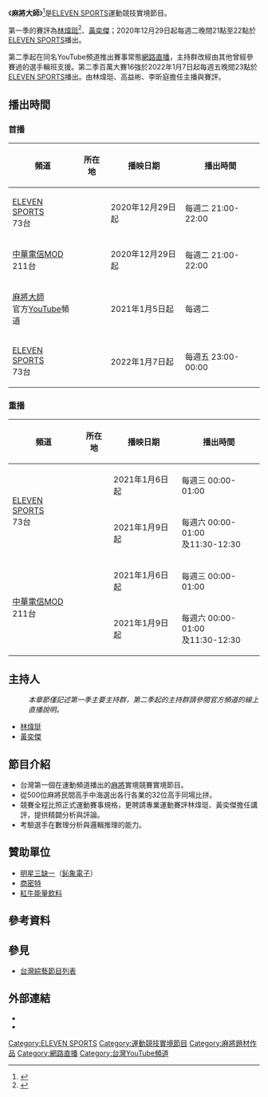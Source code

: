 {{In-progress TV show}}
{{Infobox television
| 名稱 = 麻將大師
| 圖片 = Mahjong Masters.jpg
| 圖說 = 《麻將大師》競賽獎杯
| 分類 = 運動競技實境節目
| 國家 = {{ROC-TWN}}
| 語言 = [[中華民國國語|國語]]
| 字幕 = [[中文|中文]]<br>[[英文|英文]]
| 主持 = [[#主持人|詳閱「主持人」章節]]
| 標語 = 麻將大師 勝利唯一
| 製作公司 = [[福威電競有限公司|福威電競有限公司]]
| 每集長 = 60分鐘（含廣告）
| 頻道 = [[ELEVEN_SPORTS|ELEVEN SPORTS]]
| 播出國家 = {{TWN}}
| 視訊制式 = 
| 開始 = {{start date|2021|01|05}}
| 官方網站 = https://www.facebook.com/mahjongmasters
}}
《'''麻將大師'''》<ref>{{cite news|title=全新麻將運動競賽實境秀《麻將大師》在ELEVEN SPORTS開播|url=https://www.upmedia.mg/news_info.php?SerialNo=103144|publisher=[[上報|上報]]|date=2020-12-25}}</ref>是[[ELEVEN_SPORTS|ELEVEN SPORTS]]運動競技實境節目。

第一季的賽評為[[林煒珽|林煒珽]]<ref>{{cite news|title=運動視界啪EP.19－為何有「北韓礦工」事件？差點成為職棒領隊？想梗是為了彌補「不專業」？林煒珽的生命主播狂想曲！|url=https://www.sportsv.net/articles/76491|publisher=[[運動視界|運動視界]]|date=2020-08-13}}</ref>、[[黃奕傑|黃奕傑]]；2020年12月29日起每週二晚間21點至22點於[[ELEVEN_SPORTS|ELEVEN SPORTS]]播出。

第二季起在同名YouTube頻道推出賽事常態[[網路直播|網路直播]]，主持群改經由其他曾經參賽過的選手輪班支援。第二季百萬大賽16強於2022年1月7日起每週五晚間23點於[[ELEVEN_SPORTS|ELEVEN SPORTS]]播出。由林煒珽、高益彬、李昕庭擔任主播與賽評。

== 播出時間 ==
{{NoteUTC+8}}

=== 首播 ===
{| class="wikitable" style="text-align:center"
|- 
!頻道||所在地||播映日期||播出時間
|- 
|[[ELEVEN_SPORTS|ELEVEN SPORTS]]<br>73台||{{TWN}}||2020年12月29日起||每週二 21:00-22:00
|-
|[[中華電信MOD|中華電信MOD]]<br>211台||{{TWN}}||2020年12月29日起||每週二 21:00-22:00
|-
|[[麻將大師|麻將大師]]<br>官方[[YouTube|YouTube]]頻道||{{TWN}}||2021年1月5日起||每週二
|- 
|[[ELEVEN_SPORTS|ELEVEN SPORTS]]<br>73台||{{TWN}}||2022年1月7日起||每週五 23:00-00:00
|}

=== 重播 ===
{| class="wikitable" style="text-align:center"
|- 
!頻道||所在地||播映日期||播出時間
|-
|rowspan=2|[[ELEVEN_SPORTS|ELEVEN SPORTS]]<br>73台||rowspan=2|{{TWN}}||2021年1月6日起||每週三  00:00-01:00
|-
|2021年1月9日起||每週六 00:00-01:00<br>及11:30-12:30
|-
|rowspan=2|[[中華電信MOD|中華電信MOD]]<br>211台||rowspan=2|{{TWN}}||2021年1月6日起||每週三  00:00-01:00
|-
|2021年1月9日起||每週六 00:00-01:00<br>及11:30-12:30
|}

==主持人==
:''本章節僅記述第一季主要主持群，第二季起的主持群請參閱官方頻道的線上直播說明。''
*[[林煒珽|林煒珽]]
*[[黃奕傑|黃奕傑]]

==節目介紹==
*台灣第一個在運動頻道播出的[[麻將|麻將]]實境競賽實境節目。
*從500位麻將民間高手中海選出各行各業的32位高手同場比拼。
*競賽全程比照正式運動賽事規格，更聘請專業運動賽評林煒珽、黃奕傑擔任講評，提供精闢分析與評論。
*考驗選手在數理分析與邏輯推理的能力。

==贊助單位==
*[[明星三缺一|明星三缺一]]（[[鈊象電子|鈊象電子]]）
*[[商密特|商密特]]
*[[紅牛能量飲料|紅牛能量飲料]]

==參考資料==
{{reflist}}

==參見==
*[[台灣綜藝節目列表|台灣綜藝節目列表]]

==外部連結==
*{{facebook|mahjongmasters|麻將大師}}
*{{youtube|channel=UCT1FnKmD3gzf5yk-LF6g0cA|麻將大師}}

{{電視節目的變遷
|電視台= {{TWN}} [[麻將大師|麻將大師]]
|播放檔次= 每週二 21:00
|節目名稱= 麻將大師<br/>（2021年1月5日－）
|上一節目= ------
|下一節目= ------
}}
[[Category:ELEVEN_SPORTS|Category:ELEVEN SPORTS]]
[[Category:運動競技實境節目|Category:運動競技實境節目]]
[[Category:麻將題材作品|Category:麻將題材作品]]
[[Category:網路直播|Category:網路直播]]
[[Category:台灣YouTube頻道|Category:台灣YouTube頻道]]